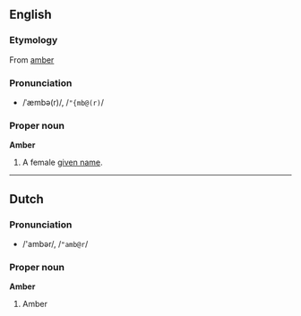 {{See|amber}}
==English==
===Etymology===
From [[amber]]

===Pronunciation===
*/ˈæmbə(r)/, /<tt>"{mb@(r)</tt>/

===Proper noun===
'''Amber'''

#<!--DefA--> A female [[given name]].

----
==Dutch==
===Pronunciation===
*/'ambər/, /<tt>"amb@r</tt>/

===Proper noun===
'''Amber'''

#<!--DefA-->Amber